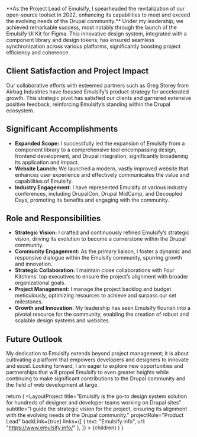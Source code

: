 
<p className="lead">**As the Project Lead of Emulsify, I spearheaded the revitalization of our open-source toolset in 2022, enhancing its capabilities to meet and exceed the evolving needs of the Drupal community.** Under my leadership, we achieved remarkable success, most notably through the launch of the Emulsify UI Kit for Figma. This innovative design system, integrated with a component library and design tokens, has ensured seamless synchronization across various platforms, significantly boosting project efficiency and coherence.</p>

## Client Satisfaction and Project Impact
Our collaborative efforts with esteemed partners such as Greg Storey from Airbag Industries have focused Emulsify’s product strategy for accelerated growth. This strategic pivot has satisfied our clients and garnered extensive positive feedback, reinforcing Emulsify’s standing within the Drupal ecosystem.

<ScreenShot src={emulsifyWebsite} title="Emulsify info website"/>

## Significant Accomplishments
- **Expanded Scope:** I successfully led the expansion of Emulsify from a component library to a comprehensive tool encompassing design, frontend development, and Drupal integration, significantly broadening its application and impact.
- **Website Launch:** We launched a modern, vastly improved website that enhances user experience and effectively communicates the value and capabilities of Emulsify.
- **Industry Engagement:** I have represented Emulsify at various industry conferences, including DrupalCon, Drupal MidCamp, and Decoupled Days, promoting its benefits and engaging with the community.

<YouTubeEmbed embedId="Lcv6FYSt2ew"/>

## Role and Responsibilities 
- **Strategic Vision:** I crafted and continuously refined Emulsify’s strategic vision, driving its evolution to become a cornerstone within the Drupal community.
- **Community Engagement:** As the primary liaison, I foster a dynamic and responsive dialogue within the Emulsify community, spurring growth and innovation.
- **Strategic Collaboration:** I maintain close collaborations with Four Kitchens’ top executives to ensure the project’s alignment with broader organizational goals.
- **Project Management:** I manage the project backlog and budget meticulously, optimizing resources to achieve and surpass our set milestones.
- **Growth and Innovation:** My leadership has seen Emulsify flourish into a pivotal resource for the community, enabling the creation of robust and scalable design systems and websites.

## Future Outlook  
My dedication to Emulsify extends beyond project management; it is about cultivating a platform that empowers developers and designers to innovate and excel. Looking forward, I am eager to explore new opportunities and partnerships that will propel Emulsify to even greater heights while continuing to make significant contributions to the Drupal community and the field of web development at large.

  return (
    <LayoutProject
      title="Emulsify is the go-to design system solution for hundreds of designer and developer teams working on Drupal sites"
      subtitle="I guide the strategic vision for the project, ensuring its alignment with the evolving needs of the Drupal community."
      projectRole="Product Lead"
      backLink={true}
      links={[
        { text: "Emulsify.info", url: "https://www.emulsify.info/" },
      ]}
    >
      {children}
    </LayoutProject>
  )
}